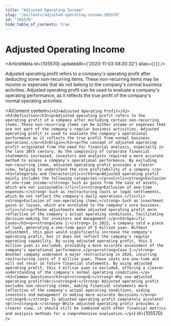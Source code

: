 ```yaml
---
title: "Adjusted Operating Income"
slug: "/en/learn/adjusted-operating-income-105570"
id: "105570"
hide_table_of_contents: true
---
```



# Adjusted Operating Income

<ArticleMeta id={105570} updatedAt={'2023-11-03 08:20:32'} alias={`[]`} />
<div className='border-solid border-b border-t-0 my-4 border-[var(--ifm-color-gray-300)]' />

Adjusted operating profit refers to a company's operating profit after deducting some non-recurring items. These non-recurring items may be income or expenses that do not belong to the company's normal business activities. Adjusted operating profit can be used to evaluate a company's operating performance, as it reflects the true profit of the company's normal operating activities.

<AIContent content={`<h2>Adjusted Operating Profit</h2><h3>Definition</h3><p>Adjusted operating profit refers to the operating profit of a company after excluding certain non-recurring items. These non-recurring items can be either income or expenses that are not part of the company's regular business activities. Adjusted operating profit is used to evaluate the company's operational performance as it reflects the true profit from normal business operations.</p><h3>Origin</h3><p>The concept of adjusted operating profit originated from the need for financial analysis, especially in the late 20th century. As the complexity of corporate financial statements increased, investors and analysts required a more accurate method to assess a company's operational performance. By excluding non-recurring items, adjusted operating profit provides a clearer view, helping to understand the core profitability of a company.</p><h3>Categories and Characteristics</h3><p>Adjusted operating profit mainly includes the following categories:</p><ul><li><strong>Exclusion of one-time income:</strong> Such as gains from the sale of assets, which are not sustainable.</li><li><strong>Exclusion of one-time expenses:</strong> Such as restructuring costs or legal settlements, which do not reflect the company's daily operations.</li><li><strong>Exclusion of non-operating items:</strong> Such as investment gains or losses, which are unrelated to the company's core business.</li></ul><p>These adjustments make adjusted operating profit more reflective of the company's actual operating conditions, facilitating decision-making for investors and management.</p><h3>Specific Cases</h3><p><strong>Case 1:</strong> In 2023, a company sold a piece of land, generating a one-time gain of 5 million yuan. Without adjustment, this gain would significantly increase the company's operating profit, but it does not reflect the company's regular operating capability. By using adjusted operating profit, this 5 million yuan is excluded, providing a more accurate assessment of the company's operational performance.</p><p><strong>Case 2:</strong> Another company underwent a major restructuring in 2024, incurring restructuring costs of 3 million yuan. These costs are one-time and will not recur in future financial statements. By using adjusted operating profit, this 3 million yuan is excluded, offering a clearer understanding of the company's normal operating conditions.</p><h3>Common Questions</h3><p><strong>Q:</strong> Why use adjusted operating profit?<br/><strong>A:</strong> Adjusted operating profit excludes non-recurring items, making financial statements more reflective of the company's actual operating conditions, aiding investors and management in making more accurate decisions.</p><p><strong>Q:</strong> Is adjusted operating profit completely accurate?<br/><strong>A:</strong> While adjusted operating profit provides a clearer view, it should still be combined with other financial metrics and analysis methods for a comprehensive evaluation.</p>`} id={105570} />
